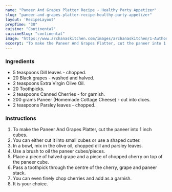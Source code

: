 ---
name: "Paneer And Grapes Platter Recipe - Healthy Party Appetizer"
slug: "paneer-and-grapes-platter-recipe-healthy-party-appetizer"
layout: 'RecipeLayout'
prepTime: "30"
cuisine: "Continental"
cuisineSlug: "continental"
image: "https://www.archanaskitchen.com/images/archanaskitchen/1-Author/ruby_pathak-yahoo.com/Greek_Style_Paneer_And_Grapes__Platter.jpg"
excerpt: "To make the Paneer And Grapes Platter, cut the paneer into 1 inch cubes"
---

### Ingredients

- 5 teaspoons Dill leaves - chopped.
- 20 Black grapes - washed and halved.
- 2 teaspoons Extra Virgin Olive Oil.
- 20 Toothpicks.
- 2 teaspoons Canned Cherries - for garnish.
- 200 grams Paneer (Homemade Cottage Cheese) - cut into dices.
- 2 teaspoons Parsley leaves - chopped.

### Instructions

1. To make the Paneer And Grapes Platter, cut the paneer into 1 inch cubes.
1. You can either cut it into small cubes or use a shaped cutter.
1. In a bowl, mix in the olive oil, chopped dill and parsley leaves.
1. Use a brush to oil the paneer cubes/pieces.
1. Place a piece of halved grape and a piece of chopped cherry on top of the paneer cube.
1. Pass a toothpick through the centre of the cherry, grape and paneer stack.
1. You can even finely chop cherries and add as a garnish.
1. It is your choice.
